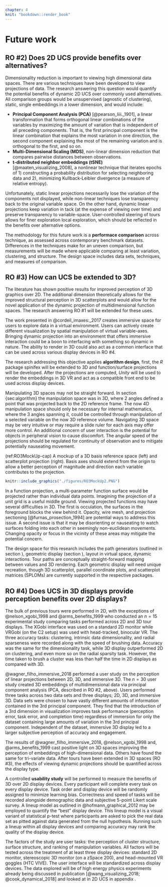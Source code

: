 ```yaml
---
chapter: 4
knit: "bookdown::render_book"
---
```


# Future work {#ch:future_work}

## RO #2) Does 2D UCS provide benefits over alternatives?

Dimensionality reduction is important to viewing high dimensional data spaces. There are various techniques have been developed to view projections of data. The research answering this question would quantify the potential benefits of dynamic 2D UCS over commonly used alternatives. All comparison groups would be unsupervised (agnostic of clustering), static, single embeddings in a lower dimension, and would include:

- **Principal Component Analysis (PCA)** [@pearson_liii._1901], a linear transformation that forms orthogonal linear combinations of the variables by maximizing the amount of variation that is independent of all preceding components. That is, the first principal component is the linear combination that explains the most variation in one direction, the second component explaining the most of the remaining variation and is orthogonal to the first, and so on. 
- **Multi-Dimensional Scaling (MDS)**, non-linear dimension reduction that compares pairwise distances between observations.
- **t-distributed neighbor embeddings (tSNE)** [@maaten_visualizing_2008], a nonlinear technique that iterates epochs of 1) constructing a probability distribution for selecting neighboring data and 2), minimizing Kullback-Leibler divergence (a measure of relative entropy).

Unfortunately, static linear projections necessarily lose the variation of the components not displayed, while non-linear techniques lose transparency back to the original variable space. On the other hand, dynamic linear projections keep variation in tack (at the expense of viewing over time) and preserve transparency to variable-space. User-controlled steering of tours allows for finer exploration local exploration, which should be reflected in the benefits over alternative options.

The methodology for this future work is a **performace comparison** across technique, as assessed across contemporary benchmark datasets. Differences in the techniques make for an uneven comparison, but measurements will be made where applicable comparing at least variation, clustering, and structure. The design space includes data sets, techniques, and measures of comparison.

## RO #3) How can UCS be extended to 3D?

The literature has shown positive results for improved perception of 3D graphics over 2D. The additional dimension theoretically allows for the improved structural perception in 3D scatterplots and would allow for the novel application of the dynamic projection of multidimensional function spaces. The research answering RO #1 will be extended for these uses.

The work presented in @cordeil_imaxes:_2017 creates immersive space for users to explore data in a virtual environment. Users can actively create different visualization by spatial manipulation of virtual variable-axes. Bringing dynamic projection into an environment that offers immersive interaction could be a boon to interfacing with something so dynamic in nature. The ability to render in 3D could also act as a common interface that can be used across various display devices in RO #4.

The research addressing this objective applies **algorithm design**, first, the *R* package spinifex will be extended to 3D and function/surface projections will be developed. After the projections are computed, *Unity* will be used to render the embeddings in 3D VR and act as a compatible front end to be used across display devices. 

Manipulating 3D spaces may not be straight forward. In section {sec:algorithm} the manipulation space was in 3D, where 2 angles defined a point that was projected back to the 2D reference frame. The now 4D manipulation space should only be necessary for internal mathematics, where the 3 angles spanning it, could be controlled through manipulation of a selected variable on the now 3D reference volume. Navigating 3D space may be very intuitive or may require a slide ruler for each axis may offer more control. An additional concern of user interaction is the potential for objects in peripheral vision to cause discomfort. The angular speed of the projections should be regulated for continuity of observation and to mitigate potentially nauseating movement. 

(ref:RO3MockUp-cap) A mockup of a 3D basis reference space (left) and scatterplot projection (right). Basis axes should extend from the origin to allow a better perception of magnitude and direction each variable contributes to the projection.

```r
knitr::include_graphics("./figures/RO3MockUp2.PNG")
```

In a function projection, a multi-parameter function surface would be projected rather than individual data points. Imagining the projection of a unit grid is a useful middle ground. Viewing projected functions may have several difficulties in 3D. The first is occulation, the surfaces in the foreground blocks the view behind it. Opacity, wire mesh, and projection sectioning [@furnas_prosection_1994] are potential ways to address this issue. A second issue is that it may be disorienting or nauseating to watch surfaces folding into each other in seemingly non-euclidean movements. Changing opacity or focus in the vicinity of these areas may mitigate the potential concern.

The design space for this research includes the path generators (outlined in section \ref{sec:path_generation}), geometric display (section \ref{sec:geom_display}), layout in virtual space, dynamic interactions. Tour paths are conceptually straight-forward mapping between values and 3D rendering. Each geometric display will need unique recreation, though 3D scatterplot, parallel coordinate plots, and scatterplot matrices (SPLOMs) are currently supported in the respective packages.

## RO #4) Does UCS in 3D displays provide perception benefits over 2D displays? {#UCS_3dvs2d}

The bulk of previous tours were performed in 2D, with the exceptions of @nelson_xgobi_1998 and @arms_benefits_1999 who conducted an $n=15$ experimental study comparing tasks performed across 2D and 3D tour displays. The XGobi interface was used on a standard 2D monitor while VRGobi (on the C2 setup) was used with head-tracked, binocular VR. The three accuracy tasks: clustering, intrinsic data dimensionality, and radial sparseness were recorded along with the speed of brushing data. Accuracy was the same for the dimensionality task, while 3D display outperformed 2D on clustering, and even more so on the radial sparsity task. However, the time taken to brush a cluster was less than half the time in 2D displays as compared with 3D. 

@wagner_filho_immersive_2018 performed a user study on the perception of linear projections between 2D, 3D, and immersive 3D. The $n=30$ user study created 3D embeddings of multidimensional data via principal component analysis (PCA, described in RO #2, above). Users performed three tasks across two data sets and three displays; 2D, 3D, and immersive 3D. Data sets were chosen to have vastly different amounts of information contained in the 3rd principal component. They find that the introduction of a 3rd dimension in visualization improves task performance (perception error, task error, and completion time) regardless of immersion for only the dataset containing large amounts of variation in the 3rd principal component. Independent of the dataset, immersive 3D display led to a larger subjective perception of accuracy and engagement.

The results of @wagner_filho_immersive_2018, @nelson_xgobi_1998 and, @arms_benefits_1999 cast positive light on 3D spaces improving the perception of embeddings of high-dimensional data. Others have found the same for tri-variate data. After tours have been extended in 3D spaces (RO #3), the effects of viewing dynamic projections should be quantified across the display type.

A controlled **usability study** will be performed to measure the benefits of 3D over 2D display devices. Every participant will complete every task on every display device. Task order and display device will be randomly assigned to minimize learning bias. Correctness and speed of tasks will be recorded alongside demographic data and subjective 5-point Likert scale survey. A lineup model as outlined in @hofmann_graphical_2012 may be employed to quantify the "best" display device. This lineup model is a visual variant of statistical p-test where participants are asked to pick the real data set as pitted against data generated from the null hypothesis. Running such a lineup within all display devices and comparing accuracy may rank the quality of the display device.  

The factors of the study are user tasks: the perception of cluster structure, surface structure, and ranking of manipulation variables. All factors will be tested across the treatment of at least three display devices: standard 2D monitor, stereoscopic 3D monitor (on a zSpace 200), and head-mounted VR goggles (HTC VIVE). The user interface will be standardized across display devices. The data explored will be of high energy physics experiments already being discussed in publication [@wang_visualizing_2018; @cook_dynamical_2018] and looked at in 2D UCS in appendix \ref{ch:spinifex_paper}.


